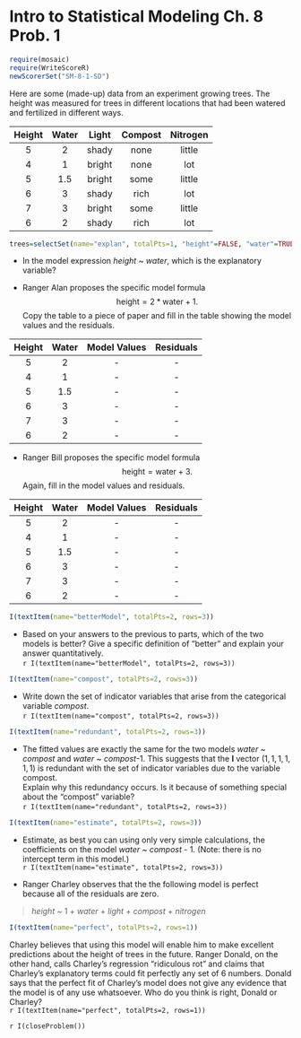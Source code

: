 Intro to Statistical Modeling Ch. 8 Prob. 1
========================================================
```r
require(mosaic)
require(WriteScoreR)
newScorerSet("SM-8-1-SD")
```
Here are some (made-up) data from an experiment growing trees.  The height was measured for trees in different locations that had been watered and fertilized in different ways.

Height | Water | Light | Compost | Nitrogen 
:----:|:----:|:----:|:----:|:----:
5 | 2 | shady | none | little 
4 | 1 | bright | none | lot 
5 | 1.5 | bright | some | little
6 | 3 | shady | rich | lot
7 | 3 | bright | some | little 
6 | 2 | shady | rich | lot 


```r
trees=selectSet(name="explan", totalPts=1, "height"=FALSE, "water"=TRUE, "light"=FALSE, "compost"=FALSE, "Can't tell from this information."=FALSE)
```
* In the model expression *height* ~ *water*, which is the explanatory variable? 

* Ranger Alan proposes the specific model formula $$\mbox{height} = 
2*\mbox{water} + 1.$$ Copy the table to a piece of paper and fill in the table showing the model values and the residuals.

Height | Water | Model Values | Residuals
:----:|:----:|:----:|:----:
5 | 2 | - | -
4 | 1 | - | -
5 | 1.5 | - | -
6 | 3 | - | -
7 | 3 | - | -
6 | 2| - | -


* Ranger Bill proposes the specific model formula $$\mbox{height} =
\mbox{water} + 3.$$  Again, fill in the model values and residuals.

Height | Water | Model Values | Residuals
:----:|:----:|:----:|:----:
5 | 2 | - | -
4 | 1 | - | -
5 | 1.5 | - | -
6 | 3 | - | -
7 | 3 | - | -
6 | 2 | - | -

```r
I(textItem(name="betterModel", totalPts=2, rows=3))
```
* Based on your answers to the previous to parts, which of the two models is better?  Give a specific definition of "better" and explain your answer quantitatively.     
`r I(textItem(name="betterModel", totalPts=2, rows=3))`

```r
I(textItem(name="compost", totalPts=2, rows=3))
```
* Write down the set of indicator variables that arise from the categorical variable *compost*.      
`r I(textItem(name="compost", totalPts=2, rows=3))`
 
```r
I(textItem(name="redundant", totalPts=2, rows=3))
```
* The fitted values are exactly the same for the two models *water* ~ *compost* and *water* ~ *compost*-1. This suggests that the **l** vector $(1,1,1,1,1,1)$ is redundant with the set of indicator variables due to the variable compost.  
Explain why this redundancy occurs.  Is it because of something special about the "compost" variable?     
`r I(textItem(name="redundant", totalPts=2, rows=3))`

```r
I(textItem(name="estimate", totalPts=2, rows=3))
```
* Estimate, as best you can using only very simple calculations,  the coefficients on the model *water* ~ *compost* - 1. (Note: there is no intercept term in this model.)     
`r I(textItem(name="estimate", totalPts=2, rows=3))`

* Ranger Charley observes that the the following model is perfect because all of the residuals are zero.

> *height* ~ 1 + *water* + *light* + *compost* + *nitrogen*

```r
I(textItem(name="perfect", totalPts=2, rows=1))
```
Charley believes that using this model will enable him to make excellent predictions  about the height of trees in the future. Ranger Donald, on the other hand, calls Charley's regression "ridiculous rot" and claims that Charley's explanatory terms could fit perfectly any set of 6 numbers.  Donald says that the perfect fit of Charley's model does not give any evidence that the model is of any use whatsoever.  Who do you think is right, Donald or Charley?     
`r I(textItem(name="perfect", totalPts=2, rows=1))`



`r I(closeProblem())`

